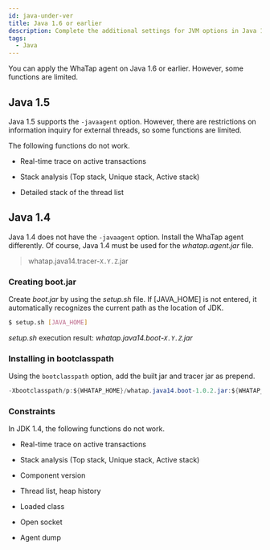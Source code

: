 ```yaml
---
id: java-under-ver
title: Java 1.6 or earlier
description: Complete the additional settings for JVM options in Java 1.6 or earlier.
tags:
  - Java
---
```


You can apply the WhaTap agent on Java 1.6 or earlier. However, some functions are limited.

## Java 1.5

Java 1.5 supports the `-javaagent` option. However, there are restrictions on information inquiry for external threads, so some functions are limited.

The following functions do not work.

-   Real-time trace on active transactions

-   Stack analysis (Top stack, Unique stack, Active stack)

-   Detailed stack of the thread list

## Java 1.4

Java 1.4 does not have the `-javaagent` option. Install the WhaTap agent differently. Of course, Java 1.4 must be used for the _whatap.agent.jar_ file.

> whatap.java14.tracer-`X.Y.Z`.jar

### Creating boot.jar

Create _boot.jar_ by using the _setup.sh_ file. If [JAVA_HOME] is not entered, it automatically recognizes the current path as the location of JDK.

```bash
$ setup.sh [JAVA_HOME]
```

_setup.sh_ execution result: _whatap.java14.boot-`X.Y.Z`.jar_

### Installing in bootclasspath

Using the `bootclasspath` option, add the built jar and tracer jar as prepend.

```java tite='java 실행 옵션'
-Xbootclasspath/p:${WHATAP_HOME}/whatap.java14.boot-1.0.2.jar:${WHATAP_HOME}/whatap.java14.tracer-1.0.2.jar
```

### Constraints

In JDK 1.4, the following functions do not work.

-   Real-time trace on active transactions

-   Stack analysis (Top stack, Unique stack, Active stack)

-   Component version

-   Thread list, heap history

-   Loaded class

-   Open socket

-   Agent dump
